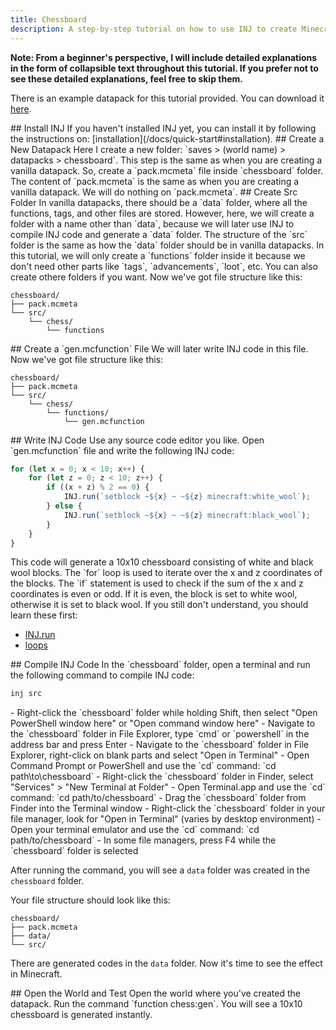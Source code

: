 ```yaml
---
title: Chessboard
description: A step-by-step tutorial on how to use INJ to create Minecraft function which will generate a chessboard. This is the most detailed tutorial.
---
```


**Note: From a beginner's perspective, I will include detailed explanations in the form of collapsible text throughout this tutorial. If you prefer not to see these detailed explanations, feel free to skip them.**

There is an example datapack for this tutorial provided. You can download it [here](/examples/chessboard.zip).

 
<Steps>
<Step>
## Install INJ
If you haven't installed INJ yet, you can install it by following the instructions on: [installation](/docs/quick-start#installation).
</Step>

<Step>
## Create a New Datapack
Here I create a new folder: `saves > (world name) > datapacks > chessboard`. This step is the same as when you are creating a vanilla datapack. So, create a `pack.mcmeta` file inside `chessboard` folder. The content of `pack.mcmeta` is the same as when you are creating a vanilla datapack. We will do nothing on `pack.mcmeta`.
</Step>

<Step>
## Create Src Folder
In vanilla datapacks, there should be a `data` folder, where all the functions, tags, and other files are stored. However, here, we will create a folder with a name other than `data`, because we will later use INJ to compile INJ code and generate a `data` folder. The structure of the `src` folder is the same as how the `data` folder should be in vanilla datapacks. In this tutorial, we will only create a `functions` folder inside it because we don't need other parts like `tags`, `advancements`, `loot`, etc. You can also create othere folders if you want. Now we've got file structure like this:

```
chessboard/
├── pack.mcmeta
└── src/
    └── chess/
        └── functions
```
</Step>

<Step>
## Create a `gen.mcfunction` File
We will later write INJ code in this file. Now we've got file structure like this:

```
chessboard/
├── pack.mcmeta
└── src/
    └── chess/
        └── functions/
            └── gen.mcfunction
```
</Step>

<Step>
## Write INJ Code
Use any source code editor you like. Open `gen.mcfunction` file and write the following INJ code:

```javascript
for (let x = 0; x < 10; x++) {
    for (let z = 0; z < 10; z++) {
        if ((x + z) % 2 == 0) {
            INJ.run(`setblock ~${x} ~ ~${z} minecraft:white_wool`);
        } else {
            INJ.run(`setblock ~${x} ~ ~${z} minecraft:black_wool`);
        }
    }
}
```

<Accordions>
<Accordion title="Detailed Explanation">
This code will generate a 10x10 chessboard consisting of white and black wool blocks. The `for` loop is used to iterate over the x and z coordinates of the blocks. The `if` statement is used to check if the sum of the x and z coordinates is even or odd. If it is even, the block is set to white wool, otherwise it is set to black wool. If you still don't understand, you should learn these first:

- [INJ.run](/docs/en/quick-start#running-minecraft-commands)
- [loops](/docs/en/quick-start#loops)
</Accordion>
</Accordions>

</Step>

<Step>
## Compile INJ Code
In the `chessboard` folder, open a terminal and run the following command to compile INJ code:

```bash
inj src
```

<Accordions>
<Accordion title="How to open a terminal in chessboard folder?">
<Tabs items={['Windows', 'Mac', 'Linux']}>
<Tab value="Windows">
- Right-click the `chessboard` folder while holding Shift, then select "Open PowerShell window here" or "Open command window here"
- Navigate to the `chessboard` folder in File Explorer, type `cmd` or `powershell` in the address bar and press Enter
- Navigate to the `chessboard` folder in File Explorer, right-click on blank parts and select "Open in Terminal"
- Open Command Prompt or PowerShell and use the `cd` command: `cd path\to\chessboard`
</Tab>

<Tab value="Mac">
- Right-click the `chessboard` folder in Finder, select "Services" > "New Terminal at Folder"
- Open Terminal.app and use the `cd` command: `cd path/to/chessboard`
- Drag the `chessboard` folder from Finder into the Terminal window
</Tab>

<Tab value="Linux">
- Right-click the `chessboard` folder in your file manager, look for "Open in Terminal" (varies by desktop environment)
- Open your terminal emulator and use the `cd` command: `cd path/to/chessboard`
- In some file managers, press F4 while the `chessboard` folder is selected
</Tab>
</Tabs>

</Accordion>
</Accordions>

After running the command, you will see a `data` folder was created in the `chessboard` folder.

Your file structure should look like this:

```
chessboard/
├── pack.mcmeta
├── data/
└── src/
```

There are generated codes in the `data` folder. Now it's time to see the effect in Minecraft.
</Step>

<Step>
## Open the World and Test
Open the world where you've created the datapack. Run the command `function chess:gen`. You will see a 10x10 chessboard is generated instantly.
</Step>

</Steps>